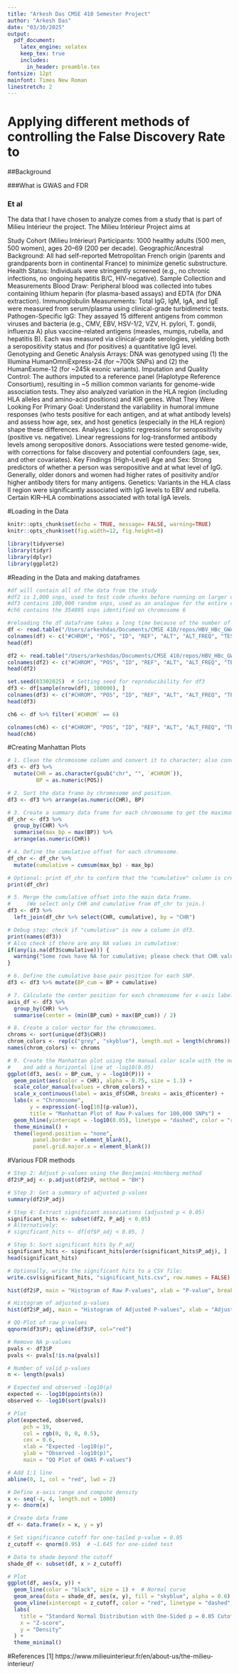 ```yaml
---
title: "Arkesh Das CMSE 410 Semester Project"
author: "Arkesh Das"
date: "03/30/2025"
output:
  pdf_document:
    latex_engine: xelatex
    keep_tex: true
    includes:
      in_header: preamble.tex
fontsize: 12pt
mainfont: Times New Roman
linestretch: 2
---
```

# Applying different methods of controlling the False Discovery Rate to 

##Background 

###What is GWAS and FDR

### Et al

The data that I have chosen to analyze comes from a study that is part of Milieu Intérieur the project. The Milieu Intérieur Project aims at 

Study Cohort (Milieu Intérieur)
Participants: 1000 healthy adults (500 men, 500 women), ages 20–69 (200 per decade).
Geographic/Ancestral Background: All had self-reported Metropolitan French origin (parents and grandparents born in continental France) to minimize genetic substructure.
Health Status: Individuals were stringently screened (e.g., no chronic infections, no ongoing hepatitis B/C, HIV-negative).
Sample Collection and Measurements
Blood Draw: Peripheral blood was collected into tubes containing lithium heparin (for plasma-based assays) and EDTA (for DNA extraction).
Immunoglobulin Measurements:
Total IgG, IgM, IgA, and IgE were measured from serum/plasma using clinical-grade turbidimetric tests.
Pathogen-Specific IgG: They assayed 15 different antigens from common viruses and bacteria (e.g., CMV, EBV, HSV-1/2, VZV, H. pylori, T. gondii, influenza A) plus vaccine-related antigens (measles, mumps, rubella, and hepatitis B). Each was measured via clinical-grade serologies, yielding both a seropositivity status and (for positives) a quantitative IgG level.
Genotyping and Genetic Analysis
Arrays: DNA was genotyped using (1) the Illumina HumanOmniExpress-24 (for ~700k SNPs) and (2) the HumanExome-12 (for ~245k exonic variants).
Imputation and Quality Control: The authors imputed to a reference panel (Haplotype Reference Consortium), resulting in ~5 million common variants for genome-wide association tests. They also analyzed variation in the HLA region (including HLA alleles and amino-acid positions) and KIR genes.
What They Were Looking For
Primary Goal: Understand the variability in humoral immune responses (who tests positive for each antigen, and at what antibody levels) and assess how age, sex, and host genetics (especially in the HLA region) shape these differences.
Analyses:
Logistic regressions for seropositivity (positive vs. negative).
Linear regressions for log-transformed antibody levels among seropositive donors.
Associations were tested genome-wide, with corrections for false discovery and potential confounders (age, sex, and other covariates).
Key Findings (High-Level)
Age and Sex: Strong predictors of whether a person was seropositive and at what level of IgG. Generally, older donors and women had higher rates of positivity and/or higher antibody titers for many antigens.
Genetics: Variants in the HLA class II region were significantly associated with IgG levels to EBV and rubella. Certain KIR–HLA combinations associated with total IgA levels.

#Loading in the Data

```r
knitr::opts_chunk$set(echo = TRUE, message= FALSE, warning=TRUE)
knitr::opts_chunk$set(fig.width=12, fig.height=8) 

library(tidyverse)
library(tidyr)
library(dplyr)
library(ggplot2)
```

#Reading in the Data and making dataframes
```r

#df will contain all of the data from the study
#df2 is 1,000 snps, used to test code chunks before running on larger data frames
#df3 contains 100,000 random snps, used as an analogue for the entire data set
#ch6 contains the 354095 snps identified on chromosome 6

#reloading the df dataframe takes a long time because of the number of oberservaions 
df <- read.table("/Users/arkeshdas/Documents/CMSE 410/repos/HBV_HBc_GWAS_serostatus.txt", header = FALSE, sep = "", stringsAsFactors = FALSE)
colnames(df) <- c("#CHROM", "POS", "ID", "REF", "ALT", "ALT_FREQ", "TEST", "OBS_CT", "OR", "SE", "T_STAT", "P")
head(df)

df2 <- read.table("/Users/arkeshdas/Documents/CMSE 410/repos/HBV_HBc_GWAS_serostatus.txt", header = FALSE, sep = "", stringsAsFactors = FALSE, nrows = 1000)
colnames(df2) <- c("#CHROM", "POS", "ID", "REF", "ALT", "ALT_FREQ", "TEST", "OBS_CT", "OR", "SE", "T_STAT", "P")
head(df2)

set.seed(03302025)  # Setting seed for reproducibility for df3
df3 <- df[sample(nrow(df), 100000), ]
colnames(df3) <- c("#CHROM", "POS", "ID", "REF", "ALT", "ALT_FREQ", "TEST", "OBS_CT", "OR", "SE", "T_STAT", "P")
head(df3)

ch6 <- df %>% filter(`#CHROM` == 6)

colnames(ch6) <- c("#CHROM", "POS", "ID", "REF", "ALT", "ALT_FREQ", "TEST", "OBS_CT", "OR", "SE", "T_STAT", "P")
head(ch6)
```

#Creating Manhattan Plots

```r
# 1. Clean the chromosome column and convert it to character; also convert POS to numeric.
df3 <- df3 %>%
  mutate(CHR = as.character(gsub("chr", "", `#CHROM`)),
         BP = as.numeric(POS))

# 2. Sort the data frame by chromosome and position.
df3 <- df3 %>% arrange(as.numeric(CHR), BP)

# 3. Create a summary data frame for each chromosome to get the maximum position.
df_chr <- df3 %>% 
  group_by(CHR) %>% 
  summarise(max_bp = max(BP)) %>%
  arrange(as.numeric(CHR))

# 4. Define the cumulative offset for each chromosome.
df_chr <- df_chr %>%
  mutate(cumulative = cumsum(max_bp) - max_bp)

# Optional: print df_chr to confirm that the "cumulative" column is created.
print(df_chr)

# 5. Merge the cumulative offset into the main data frame.
#     (We select only CHR and cumulative from df_chr to join.)
df3 <- df3 %>% 
  left_join(df_chr %>% select(CHR, cumulative), by = "CHR")

# Debug step: check if "cumulative" is now a column in df3.
print(names(df3))
# Also check if there are any NA values in cumulative:
if(any(is.na(df3$cumulative))) {
  warning("Some rows have NA for cumulative; please check that CHR values match between df3 and df_chr.")
}

# 6. Define the cumulative base pair position for each SNP.
df3 <- df3 %>% mutate(BP_cum = BP + cumulative)

# 7. Calculate the center position for each chromosome for x-axis labels.
axis_df <- df3 %>% 
  group_by(CHR) %>% 
  summarise(center = (min(BP_cum) + max(BP_cum)) / 2)

# 8. Create a color vector for the chromosomes.
chroms <- sort(unique(df3$CHR))
chrom_colors <- rep(c("grey", "skyblue"), length.out = length(chroms))
names(chrom_colors) <- chroms

# 9. Create the Manhattan plot using the manual color scale with the new color vector,
#    and add a horizontal line at -log10(0.05)
ggplot(df3, aes(x = BP_cum, y = -log10(P))) +
  geom_point(aes(color = CHR), alpha = 0.75, size = 1.3) +
  scale_color_manual(values = chrom_colors) +
  scale_x_continuous(label = axis_df$CHR, breaks = axis_df$center) +
  labs(x = "Chromosome", 
       y = expression(-log[10](p-value)), 
       title = "Manhattan Plot of Raw P-values for 100,000 SNPs") +
  geom_hline(yintercept = -log10(0.05), linetype = "dashed", color = "red") +
  theme_minimal() +
  theme(legend.position = "none",
        panel.border = element_blank(),
        panel.grid.major.x = element_blank())


```

#Various FDR methods

```r
# Step 2: Adjust p-values using the Benjamini-Hochberg method
df2$P_adj <- p.adjust(df2$P, method = "BH")

# Step 3: Get a summary of adjusted p-values
summary(df2$P_adj)

# Step 4: Extract significant associations (adjusted p < 0.05)
significant_hits <- subset(df2, P_adj < 0.05)
# Alternatively:
# significant_hits <- df[df$P_adj < 0.05, ]

# Step 5: Sort significant hits by P_adj
significant_hits <- significant_hits[order(significant_hits$P_adj), ]
head(significant_hits)

# Optionally, write the significant hits to a CSV file:
write.csv(significant_hits, "significant_hits.csv", row.names = FALSE)

```

```r
hist(df2$P, main = "Histogram of Raw P-values", xlab = "P-value", breaks = 50)

# Histogram of adjusted p-values
hist(df2$P_adj, main = "Histogram of Adjusted P-values", xlab = "Adjusted P-value", breaks = 50)

# QQ-Plot of raw p-values
qqnorm(df3$P); qqline(df3$P, col="red")
```

```r
# Remove NA p-values
pvals <- df3$P
pvals <- pvals[!is.na(pvals)]

# Number of valid p-values
n <- length(pvals)

# Expected and observed -log10(p)
expected <- -log10(ppoints(n))
observed <- -log10(sort(pvals))

# Plot
plot(expected, observed,
     pch = 19,
     col = rgb(0, 0, 0, 0.5),
     cex = 0.6,
     xlab = "Expected -log10(p)",
     ylab = "Observed -log10(p)",
     main = "QQ Plot of GWAS P-values")

# Add 1:1 line
abline(0, 1, col = "red", lwd = 2)


```


```r
# Define x-axis range and compute density
x <- seq(-4, 4, length.out = 1000)
y <- dnorm(x)

# Create data frame
df <- data.frame(x = x, y = y)

# Set significance cutoff for one-tailed p-value = 0.05
z_cutoff <- qnorm(0.95)  # ~1.645 for one-sided test

# Data to shade beyond the cutoff
shade_df <- subset(df, x > z_cutoff)

# Plot
ggplot(df, aes(x, y)) +
  geom_line(color = "black", size = 1) +  # Normal curve
  geom_area(data = shade_df, aes(x, y), fill = "skyblue", alpha = 0.6) +  # Shaded tail
  geom_vline(xintercept = z_cutoff, color = "red", linetype = "dashed", size = 1) +  # Significance line
  labs(
    title = "Standard Normal Distribution with One-Sided p = 0.05 Cutoff",
    x = "Z-score",
    y = "Density"
  ) +
  theme_minimal()

```

#References
[1] https://www.milieuinterieur.fr/en/about-us/the-milieu-interieur/